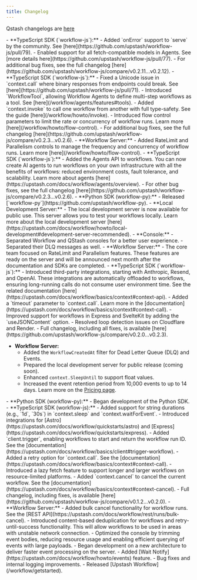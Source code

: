 ```yaml
---
title: Changelog
---
```


<Warning>Qstash changelogs are [here](/qstash/overall/changelog)</Warning>

<Update label="March 2025">
- **TypeScript SDK (`workflow-js`):**  
	- Added `onError` support to `serve` by the community. See [here](https://github.com/upstash/workflow-js/pull/79).
    - Enabled support for all fetch-compatible models in Agents. See [more details here](https://github.com/upstash/workflow-js/pull/77).
    - For additional bug fixes, see the full changelog [here](https://github.com/upstash/workflow-js/compare/v0.2.11...v0.2.12).
</Update>

<Update label="February 2025">
- **TypeScript SDK (`workflow-js`):**  
	- Fixed a Unicode issue in `context.call` where binary responses from endpoints could break. See [here](https://github.com/upstash/workflow-js/pull/71).
    - Introduced `WorkflowTool`, allowing Workflow Agents to define multi-step workflows as a tool. See [here](/workflow/agents/features#tools).
    - Added `context.invoke` to call one workflow from another with full type-safety. See the guide [here](/workflow/howto/invoke).
    - Introduced flow control parameters to limit the rate or concurrency of workflow runs. Learn more [here](/workflow/howto/flow-control).
    - For additional bug fixes, see the full changelog [here](https://github.com/upstash/workflow-js/compare/v0.2.3...v0.2.6).
- **Workflow Server:**  
    - Added RateLimit and Parallelism controls to manage the frequency and concurrency of workflow runs. Learn more [here](/workflow/howto/flow-control).
</Update>

<Update label="January 2025">
- **TypeScript SDK (`workflow-js`):**  
    - Added the Agents API to workflows. You can now create AI agents to run workflows on your own infrastructure with all the benefits of workflows: reduced environment costs, fault tolerance, and scalability. Learn more about agents [here](https://upstash.com/docs/workflow/agents/overview). 
    - For other bug fixes, see the full changelog [here](https://github.com/upstash/workflow-js/compare/v0.2.3...v0.2.6).
- **Python SDK (workflow-py):**  
    - Released [`workflow-py`](https://github.com/upstash/workflow-py).
- **Local Development Server:**  
    - The local development server is now available for public use. This server allows you to test your workflows locally. Learn more about the local development server [here](https://upstash.com/docs/workflow/howto/local-development#development-server-recommended).    
- **Console:**
    - Separated Workflow and QStash consoles for a better user experience.
    - Separated their DLQ messages as well.
- **Workflow Server:**  
    - The core team focused on RateLimit and Parallelism features. These features are ready on the server and will be announced next month after the documentation and SDKs are completed.
</Update>  

<Update label="December 2024">  
- **TypeScript SDK (`workflow-js`):**  
    - Introduced third-party integrations, starting with Anthropic, Resend, and OpenAI. These integrations are automatically offloaded to workflows, ensuring long-running calls do not consume user environment time. See the related documentation [here](https://upstash.com/docs/workflow/basics/context#context-api).  
    - Added a `timeout` parameter to `context.call`. Learn more in the [documentation](https://upstash.com/docs/workflow/basics/context#context-call).  
    - Improved support for workflows in Express and SvelteKit by adding the `useJSONContent` option.  
    - Resolved loop detection issues on Cloudflare and Render.  
    - Full changelog, including all fixes, is available [here](https://github.com/upstash/workflow-js/compare/v0.2.0...v0.2.3).  

- **Workflow Server:**  
    - Added the `WorkflowCreatedAt` filter for Dead Letter Queue (DLQ) and Events.  
    - Prepared the local development server for public release (coming soon).  
    - Enhanced `context.SleepUntil` to support float values.  
    - Increased the event retention period from 10,000 events to up to 14 days. Learn more on the [Pricing page](https://upstash.com/pricing/workflow).  
</Update>

<Update label="November 2024">  
- **Python SDK (workflow-py):**  
    - Began development of the Python SDK.  
- **TypeScript SDK (workflow-js):**  
    - Added support for string durations (e.g., `1d`, `30s`) in `context.sleep` and `context.waitForEvent`.  
    - Introduced integrations for [Astro](https://upstash.com/docs/workflow/quickstarts/astro) and [Express](https://upstash.com/docs/workflow/quickstarts/express).  
    - Added `client.trigger`, enabling workflows to start and return the workflow run ID. See the [documentation](https://upstash.com/docs/workflow/basics/client#trigger-workflow).  
    - Added a retry option for `context.call`. See the [documentation](https://upstash.com/docs/workflow/basics/context#context-call).  
    - Introduced a lazy fetch feature to support longer and larger workflows on resource-limited platforms.  
    - Added `context.cancel` to cancel the current workflow. See the [documentation](https://upstash.com/docs/workflow/basics/context#context-cancel).  
    - Full changelog, including fixes, is available [here](https://github.com/upstash/workflow-js/compare/v0.1.2...v0.2.0).  
- **Workflow Server:**  
    - Added bulk cancel functionality for workflow runs. See the [REST API](https://upstash.com/docs/workflow/rest/runs/bulk-cancel).  
    - Introduced content-based deduplication for workflows and retry-until-success functionality. This will allow workflows to be used in areas with unstable network connection.
</Update>  


<Update label="October 2024">
- Optimized the console by trimming event bodies, reducing resource usage and enabling efficient querying of events with large payloads.
- Began development on a new architecture to deliver faster event processing on the server.
- Added [Wait Notify](https://upstash.com/docs/workflow/howto/events) feature.
</Update>

<Update label="September 2024">
- Bug fixes and internal logging improvements.
</Update>

<Update label="August 2024">
- Released [Upstash Workflow](/workflow/getstarted).
</Update>
